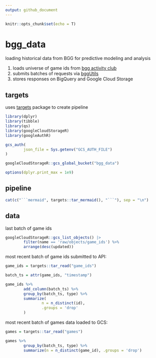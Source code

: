 ```yaml
---
output: github_document
---
```


```r
knitr::opts_chunk$set(echo = T)
```

# bgg_data

loading historical data from BGG for predictive modeling and analysis

1. loads universe of game ids from [bgg activity club](http://bgg.activityclub.org/bggdata/thingids.txt])
2. submits batches of requests via [bggUtils](https://github.com/phenrickson/bggUtils)
3. stores responses on BigQuery and Google Cloud Storage

## targets

uses [targets](https://github.com/ropensci/targets) package to create pipeline

```r

library(dplyr)
library(tibble)
library(qs)
library(googleCloudStorageR)
library(googleAuthR)

gcs_auth(
        json_file = Sys.getenv("GCS_AUTH_FILE")
)

googleCloudStorageR::gcs_global_bucket("bgg_data")

options(dplyr.print_max = 1e9)

```

## pipeline

```r

cat(c("```mermaid", targets::tar_mermaid(), "```"), sep = "\n")

```


## data

last batch of game ids

```r

googleCloudStorageR::gcs_list_objects() |>
        filter(name == 'raw/objects/game_ids') %>%
        arrange(desc(updated))

```

most recent batch of game ids submitted to API:

```r

game_ids = targets::tar_read("game_ids")

batch_ts = attr(game_ids, "timestamp")

game_ids %>%
        add_column(batch_ts) %>%
        group_by(batch_ts, type) %>%
        summarize(
                n = n_distinct(id),
                .groups = 'drop'
        )
```
most recent batch of games data loaded to GCS:

```r

games = targets::tar_read("games")

games %>% 
        group_by(batch_ts, type) %>% 
        summarize(n = n_distinct(game_id), .groups = 'drop')

```

